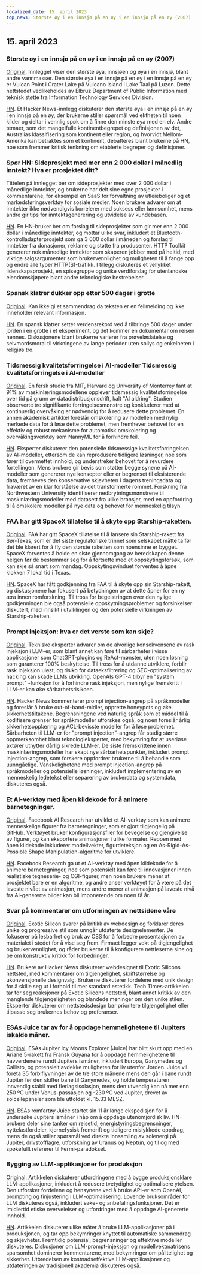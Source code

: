 ```yaml
---
localized_date: 15. april 2023
top_news: Største øy i en innsjø på en øy i en innsjø på en øy (2007)
---
```




<CallToAction />

<Steps>

## 15. april 2023

### Største øy i en innsjø på en øy i en innsjø på en øy (2007)

[Original](https://www.elbruz.org/special-projects/islands-and-lakes/).
Innlegget viser den største øya, innsjøen og øya i en innsjø, blant andre vannmasser. Den største øya i en innsjø på en øy i en innsjø på en øy er Vulcan Point i Crater Lake på Vulcano Island i Lake Taal på Luzon. Dette nettstedet vedlikeholdes av Elbruz Department of Public Information med teknisk støtte fra Information Technology Services Division.

[HN](http://news.ycombinator.com/item?id=35567026).
Et Hacker News-innlegg diskuterer den største øya i en innsjø på en øy i en innsjø på en øy, der brukerne stiller spørsmål ved ektheten til noen kilder og deltar i vennlig spøk om å finne den minste øya med en elv. Andre temaer, som det mangelfulle kontinentbegrepet og definisjonen av det, Australias klassifisering som kontinent eller region, og hvorvidt Mellom-Amerika kan betraktes som et kontinent, debatteres blant brukerne på HN, noe som fremmer kritisk tenkning om etablerte begreper og definisjoner.

### Spør HN: Sideprosjekt med mer enn 2 000 dollar i månedlig inntekt? Hva er prosjektet ditt?

Tittelen på innlegget ber om sideprosjekter med over 2 000 dollar i månedlige inntekter, og brukerne har delt sine egne prosjekter i kommentarene, for eksempel en SaaS for forvaltning av utleieboliger og et markedsføringsverktøy for sosiale medier. Noen brukere advarer om at inntekter ikke nødvendigvis korrelerer med suksess eller lønnsomhet, mens andre gir tips for inntektsgenerering og utvidelse av kundebasen.

[HN](http://news.ycombinator.com/item?id=35567822).
En HN-bruker ber om forslag til sideprosjekter som gir mer enn 2 000 dollar i månedlige inntekter, og mottar ulike svar, inkludert et Bluetooth-kontrolladapterprosjekt som ga 3 000 dollar i måneden og forslag til inntekter fra donasjoner, reklame og støtte fra produsenter. HTTP Toolkit genererer nok månedlige inntekter som skaperen jobber med på heltid, med viktige salgsargumenter som brukervennlighet og muligheten til å fange opp og endre alle typer HTTP(S)-trafikk. I tillegg diskuteres et vellykket lidenskapsprosjekt, en spisegruppe og unike verdiforslag for utenlandske eiendomskjøpere blant andre teknologiske bestrebelser.

### Spansk klatrer dukker opp etter 500 dager i grotte

[Original](https://www.cbc.ca/news/world/spain-cave-500-days-beatriz-flamini-1.6810428).
Kan ikke gi et sammendrag da teksten er en feilmelding og ikke inneholder relevant informasjon.

[HN](http://news.ycombinator.com/item?id=35571481).
En spansk klatrer setter verdensrekord ved å tilbringe 500 dager under jorden i en grotte i et eksperiment, og det kommer en dokumentar om reisen hennes. Diskusjonene blant brukerne varierer fra prøveløslatelse og selvmordsmoral til virkningene av lange perioder uten sollys og enkelheten i religiøs tro.

### Tidsmessig kvalitetsforringelse i AI-modeller Tidsmessig kvalitetsforringelse i AI-modeller

[Original](https://www.nannyml.com/blog/91-of-ml-perfomance-degrade-in-time).
En fersk studie fra MIT, Harvard og University of Monterrey fant at 91% av maskinlæringsmodellene opplever tidsmessig kvalitetsforringelse over tid på grunn av datadistribusjonsdrift, kalt "AI aldring". Studien observerte tre signifikante forringelsesmønstre og konkluderer med at kontinuerlig overvåking er nødvendig for å redusere dette problemet. En annen akademisk artikkel foreslår omskolering av modellen med nylig merkede data for å løse dette problemet, men fremhever behovet for en effektiv og robust mekanisme for automatisk omskolering og overvåkingsverktøy som NannyML for å forhindre feil.

[HN](http://news.ycombinator.com/item?id=35566145).
Eksperter diskuterer den potensielle tidsmessige kvalitetsforringelsen av AI-modeller, ettersom de kan reprodusere tidligere løsninger, noe som fører til overmettet innhold, og understreker behovet for å revurdere fortellingen. Mens brukere gir bevis som støtter begge synene på AI-modeller som genererer nye konsepter eller er begrenset til eksisterende data, fremheves den konservative skjevheten i dagens treningsdata og fraværet av en klar forståelse av det transformerte rommet. Forskning fra Northwestern University identifiserer nedbrytningsmønstrene til maskinlæringsmodeller med datasett fra ulike bransjer, med en oppfordring til å omskolere modeller på nye data og behovet for menneskelig tilsyn.

### FAA har gitt SpaceX tillatelse til å skyte opp Starship-raketten.

[Original](https://arstechnica.com/science/2023/04/green-light-go-spacex-receives-a-launch-license-from-the-faa-for-starship/).
FAA har gitt SpaceX tillatelse til å lansere sin Starship-rakett fra Sør-Texas, som er det siste regulatoriske trinnet som selskapet måtte ta før det ble klarert for å fly den største raketten som noensinne er bygget. SpaceX forventes å holde en siste gjennomgang av beredskapen denne helgen før de bestemmer seg for å fortsette med et oppskytingsforsøk, som kan skje så snart som mandag. Oppskytingsvinduet forventes å åpne klokken 7 lokal tid i Texas.

[HN](http://news.ycombinator.com/item?id=35575298).
SpaceX har fått godkjenning fra FAA til å skyte opp sin Starship-rakett, og diskusjonene har fokusert på betydningen av at dette åpner for en ny æra innen romforskning. Til tross for begeistringen over den nylige godkjenningen ble også potensielle oppskytningsproblemer og forsinkelser diskutert, med innsikt i utviklingen og den potensielle virkningen av Starship-raketten.

### Prompt injeksjon: hva er det verste som kan skje?

[Original](https://simonwillison.net/2023/Apr/14/worst-that-can-happen/).
Tekniske eksperter advarer om de alvorlige konsekvensene av rask injeksjon i LLM-er, som blant annet kan føre til sårbarheter i visse applikasjoner som ChatGPT-plugins og ReAct-mønster, uten noen løsning som garanterer 100% beskyttelse. Til tross for å utdanne utviklere, forblir rask injeksjon uløst, og risiko for dataeksfiltrering og SEO-optimalisering av hacking kan skade LLMs utvikling. OpenAIs GPT-4 tilbyr en "system prompt" -funksjon for å forhindre rask injeksjon, men nylige fremskritt i LLM-er kan øke sårbarhetsrisikoen.

[HN](http://news.ycombinator.com/item?id=35572290).
Hacker News kommenterer prompt injection-angrep på språkmodeller og foreslår å bruke out-of-band-midler, opprette honeypots og øke sikkerhetstiltakene. Begrensningene ved naturlig språk som et middel til å kodifisere grenser for språkmodeller utforskes også, og noen foreslår årlig sikkerhetsopplæring og ACL-bevisste modeller for å løse problemet. Sårbarheten til LLM-er for "prompt injection"-angrep får stadig større oppmerksomhet blant teknologieksperter, med bekymring for at useriøse aktører utnytter dårlig sikrede LLM-er. De siste fremskrittene innen maskinlæringsmodeller har skapt nye sårbarhetspunkter, inkludert prompt injection-angrep, som forskere oppfordrer brukerne til å behandle som uunngåelige. Vanskelighetene med prompt injection-angrep på språkmodeller og potensielle løsninger, inkludert implementering av en menneskelig ledetekst eller separering av brukerdata og systemdata, diskuteres også.

### Et AI-verktøy med åpen kildekode for å animere barnetegninger.

[Original](https://github.com/facebookresearch/AnimatedDrawings).
Facebook AI Research har utviklet et AI-verktøy som kan animere menneskelige figurer fra barnetegninger, som er gjort tilgjengelig på GitHub. Verktøyet bruker konfigurasjonsfiler for bevegelse og gjengivelse av figurer, og kan eksportere animasjoner i ulike formater. Repoen med åpen kildekode inkluderer modellvekter, figurdeteksjon og en As-Rigid-As-Possible Shape Manipulation-algoritme for utviklere.

[HN](http://news.ycombinator.com/item?id=35565681).
Facebook Research ga ut et AI-verktøy med åpen kildekode for å animere barnetegninger, noe som potensielt kan føre til innovasjoner innen realistiske tegneserie- og CGI-figurer, men noen brukere mener at prosjektet bare er en algoritme, og andre anser verktøyet for å være på det laveste nivået av animasjon, mens andre mener at animasjon på laveste nivå fra AI-genererte bilder kan bli imponerende om noen få år.

### Svar på kommentarer om utformingen av nettsidene våre

[Original](https://research.exoticsilicon.com/articles/replying_to_comments).
Exotic Silicon svarer på kritikk av webdesign og forklarer deres unike og progressive stil som unngår utdaterte designelementer. De fokuserer på lesbarhet og bruk av CSS for å forbedre presentasjonen av materialet i stedet for å vise seg frem. Firmaet legger vekt på tilgjengelighet og brukervennlighet, og råder brukerne til å konfigurere nettleserne sine og be om konstruktiv kritikk for forbedringer.

[HN](http://news.ycombinator.com/item?id=35567285).
Brukere av Hacker News diskuterer webdesignet til Exotic Silicons nettsted, med kommentarer om tilgjengelighet, skriftstørrelse og ukonvensjonelle designvalg. Brukerne diskuterer fordelene med unik design for å skille seg ut i forhold til mer standard estetikk. Tech Times-artikkelen tar for seg reaksjoner på Exotic Silicons nettsted, blant annet kritikk av den manglende tilgjengeligheten og blandede meninger om den unike stilen. Eksperter diskuterer om nettstedsdesign bør prioritere tilgjengelighet eller tilpasse seg brukernes behov og preferanser.

### ESAs Juice tar av for å oppdage hemmelighetene til Jupiters iskalde måner.

[Original](https://www.esa.int/Science_Exploration/Space_Science/Juice/ESA_s_Juice_lifts_off_on_quest_to_discover_secrets_of_Jupiter_s_icy_moons).
ESAs Jupiter Icy Moons Explorer (Juice) har blitt skutt opp med en Ariane 5-rakett fra Fransk Guyana for å oppdage hemmelighetene til havverdenene rundt Jupiters ismåner, inkludert Europa, Ganymedes og Callisto, og potensielt avdekke muligheten for liv utenfor Jorden. Juice vil foreta 35 forbiflyvninger av de tre store månene mens den går i bane rundt Jupiter før den skifter bane til Ganymedes, og holde temperaturen innvendig stabil med flerlagsisolasjon, mens den utvendig kan nå mer enn 250 ºC under Venus-passasjen og -230 ºC ved Jupiter, drevet av solcellepaneler som ble utfoldet kl. 15.33 MESZ.

[HN](http://news.ycombinator.com/item?id=35574177).
ESAs romfartøy Juice startet sin 11 år lange ekspedisjon for å undersøke Jupiters ismåner i håp om å oppdage utenomjordisk liv. HN-brukere deler sine tanker om reisetid, energistyringsbegrensninger, nyttelastfordeler, kjernefysisk fremdrift og tidligere mislykkede oppdrag, mens de også stiller spørsmål ved direkte innsamling av solenergi på Jupiter, drivstofflagre, utforskning av Uranus og Neptun, og til og med spøkefullt refererer til Fermi-paradokset.

### Bygging av LLM-applikasjoner for produksjon

[Original](https://huyenchip.com/2023/04/11/llm-engineering.html).
Artikkelen diskuterer utfordringene med å bygge produksjonsklare LLM-applikasjoner, inkludert å redusere tvetydighet og optimalisere ytelsen. Den utforsker fordelene og hensynene ved å bruke API-er som OpenAI, prompting og finjustering i LLM-optimalisering. Lovende bruksområder for LLM diskuteres også, inkludert søke- og anbefalingsfunksjoner. Det er imidlertid etiske overveielser og utfordringer med å oppdage AI-genererte innhold.

[HN](http://news.ycombinator.com/item?id=35565212).
Artikkelen diskuterer ulike måter å bruke LLM-applikasjoner på i produksjonen, og tar opp bekymringer knyttet til automatiske sammendrag og skjevheter. Fremtidig potensial, begrensninger og effektive modeller diskuteres. Diskusjoner om LLM-prompt-injeksjon og modellvektmatrisens sparsomhet dominerer kommentarene, med bekymringer om pålitelighet og sikkerhet. Utbredelsen av kostnadseffektive LLM-applikasjoner og utdateringen av tradisjonell akademia diskuteres også.

</Steps>
